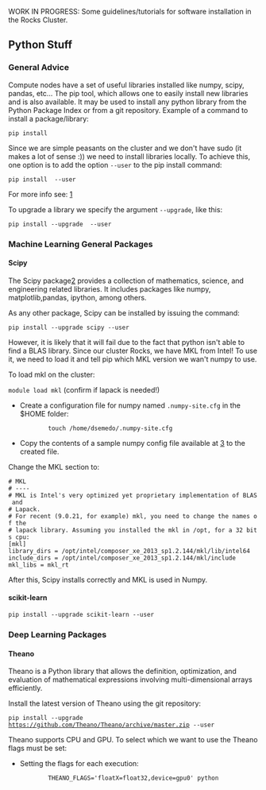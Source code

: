 WORK IN PROGRESS: Some guidelines/tutorials for software installation in the Rocks Cluster.

== Python Stuff ==

=== General Advice ===

Compute nodes have a set of useful libraries installed like numpy, scipy, pandas, etc...
The pip tool, which allows one to easily install new libraries and is also available. It may be used to install any python library from the Python Package Index or from a git repository.
Example of a command to install a package/library:

<code>pip install <package_name></code>
 
Since we are simple peasants on the cluster and we don't have sudo (it makes a lot of sense :)) we need to install libraries locally.
To achieve this, one option is to add the option <code>--user</code> to the pip install command:

<code>pip install <package_name> --user</code>

For more info see: [http://pip-python3.readthedocs.org/en/latest/user_guide.html#user-installs]

To upgrade a library we specify the argument <code>--upgrade</code>, like this:

<code>pip install --upgrade <package_name> --user</code>

=== Machine Learning General Packages ===


==== Scipy ====

The Scipy package[https://www.scipy.org/] provides a collection of mathematics, science, and engineering related libraries. It includes packages like numpy, matplotlib,pandas, ipython, among others. 

As any other package, Scipy can be installed by issuing the command:

<code>pip install --upgrade scipy --user</code>

However, it is likely that it will fail due to the fact that python isn't able to find a BLAS library. Since our cluster Rocks, we have MKL from Intel! To use it, we need to load it and tell pip which MKL version we wan't numpy to use.

To load mkl on the cluster:

<code>module load mkl</code> (confirm if lapack is needed!)



* Create a configuration file for numpy named <code>.numpy-site.cfg</code> in the $HOME folder:

:: <code>touch /home/dsemedo/.numpy-site.cfg</code>
* Copy the contents of a sample numpy config file available at [https://github.com/numpy/numpy/blob/master/site.cfg.example] to the created file.

Change the MKL section to:
 
 # MKL
 # ----
 # MKL is Intel's very optimized yet proprietary implementation of BLAS and
 # Lapack.
 # For recent (9.0.21, for example) mkl, you need to change the names of the
 # lapack library. Assuming you installed the mkl in /opt, for a 32 bits cpu:
 [mkl]
 library_dirs = /opt/intel/composer_xe_2013_sp1.2.144/mkl/lib/intel64 
 include_dirs = /opt/intel/composer_xe_2013_sp1.2.144/mkl/include
 mkl_libs = mkl_rt


After this, Scipy installs correctly and MKL is used in Numpy.



==== scikit-learn ====

<code>pip install --upgrade scikit-learn --user</code>

=== Deep Learning Packages ===

==== Theano ====

Theano is a Python library that allows the definition, optimization, and evaluation of mathematical expressions involving multi-dimensional arrays efficiently. 

Install the latest version of Theano using the git repository:

<code>pip install --upgrade https://github.com/Theano/Theano/archive/master.zip --user</code>

Theano supports CPU and GPU. To select which we want to use the Theano flags must be set:

* Setting the flags for each execution:
::<code>THEANO_FLAGS='floatX=float32,device=gpu0'  python <script>.py</code>

* Alternatively we can create a config file:
::<code>echo -e "[global]\nfloatX=float32\ndevice = gpu0\n" > ~/.theanorc</code>
:With this config, Theano will attempt to use the GPU for computations. If it fails to find a GPU, it will fallback to the CPU.


Additionally, we want Theano to also use MKL:

* Modify Theano config file by adding:
 [blas]
 ldflags = -L/opt/intel/composer_xe_2013_sp1.2.144/mkl/lib/intel64 -L/opt/intel/composer_xe_2013_sp1.2.144/compiler/lib/intel64 -lmkl_gf_lp64 -lmkl_intel_lp64 -lmkl_intel_thread -lmkl_gnu_thread -lmkl_core -lmkl_vml_avx -lmkl_def -ldl -lpthread -lm -lmkl_rt -liomp5

For more info about Theano flags see[http://deeplearning.net/software/theano/library/config.html].

==== Lasagne ====

Lasagne is a lightweight library to build and train neural networks in Theano.
It depends on Theano, therefore it must be installed first. To install Lasagne:

<code>pip install --upgrade https://github.com/Lasagne/Lasagne/archive/master.zip --user</code>

Lasagne documentation: [http://lasagne.readthedocs.org/en/latest/index.html]



==== Keras ====

"Keras is a minimalist, highly modular neural networks library, written in Python and capable of running on top of either TensorFlow or Theano. It was developed with a focus on enabling fast experimentation. Being able to go from idea to result with the least possible delay is key to doing good research."

Dependencies:

* cv2 -> <code>pip install cv2 --user</code>


<code>pip install git+git://github.com/Theano/Theano.git --user</code>


Keras Documentation: [http://keras.io/]

=== Computer Vision Packages ===

==== scikit-image ====

<code>pip install --upgrade scikit-image --user</code>








== OpenCV ==

Steps for installing OpenCV 3.1.0 with extra modules (OpenCV contrib). OpenCV will be compiled with support for OpenCL and CUDA.

Downloading OpenCV: [http://opencv.org/downloads.html]

Extra modules must be downloaded from git.

 $ git clone https://github.com/Itseez/opencv_contrib


From now on, let <opencv_contrib_dir> be the the downloaded opencv_contrib folder.

Load necessary modules:
 $ module load cmake gnutools mkl python eigen hdf5
Compiling OpenCV:
 $ cd <opencv_source>
 $ mkdir build && cd "$_"
 $ cmake -D CMAKE_BUILD_TYPE=RELEASE -D CMAKE_INSTALL_PREFIX=<install_folder> -D INSTALL_C_EXAMPLES=OFF -D INSTALL_PYTHON_EXAMPLES=ON -D OPENCV_EXTRA_MODULES_PATH=<opencv_contrib_dir>/modules -D BUILD_EXAMPLES=ON -D ENABLE_FAST_MATH=1 -D CUDA_FAST_MATH=1 -D WITH_OPENCL=ON -D BUILD_opencv_python2=ON -D PYTHON_INCLUDE_DIR=/opt/python/include/python2.7 -D PYTHON_LIBRARY=/opt/python/lib/libpython2.7.so  ..
 $ make -j12
 $ make install

The final step is to add the path of cv2.so library to the PYTHONPATH variable, such that python finds it:
 # Add this line to ~/.bashrc
 export PYTHONPATH=$HOME/opencv_build/lib/python2.7/site-packages:$PYTHONPATH

To check if it installed correctly:
 $ python
 >>> import cv2

If the import succeeds then Python-OpenCV is installed.
 



==== Adding support for FFmpeg ====

Assuming that FFmpeg was compiled previously and the build directory is <ffmpeg_build>, the following environment variables must be set:

 export LD_LIBRARY_PATH=<ffmpeg_build>/lib/:$LD_LIBRARY_PATH
 export PKG_CONFIG_PATH=$PKG_CONFIG_PATH:<ffmpeg_build>/lib/pkgconfig
 export PKG_CONFIG_LIBDIR=$PKG_CONFIG_LIBDIR:<ffmpeg_build>/lib/

Now, cmake should be able to find FFmpeg.

NOTE: FFmpeg must be compiled with the following options: <code>./configure --enable-nonfree --enable-pic --enable-shared</code>

=== Common Problems ===

==== IPPICV hash mismatch ====

While creating the makefile for compilation, the lib ippicv will be automatically downloaded. However, the md5sum of the downloaded file will not match the hardcoded hash on the cmake.

Instead of changing cmake we can manually download the file. Download URL: [https://raw.githubusercontent.com/Itseez/opencv_3rdparty/81a676001ca8075ada498583e4166079e5744668/ippicv/ippicv_linux_20151201.tgz]
Steps:

 $ mkdir <opencv_source>/3rdparty/ippicv/downloads/linux-808b791a6eac9ed78d32a7666804320e && cd "$_"
 $ wget https://raw.githubusercontent.com/Itseez/opencv_3rdparty/81a676001ca8075ada498583e4166079e5744668/ippicv/ippicv_linux_20151201.tgz
 $ cd ../../ && mkdir unpack && cd "$_"
 $ cp ../downloads/linux-808b791a6eac9ed78d32a7666804320e/ippicv_linux_20151201.tgz .
 $ tar zxvf ippicv_linux_20151201.tgz

Alternatively, one can pass the option <code>-D WITH_IPP=OFF</code> to the cmake call to compile without the IPPICV lib.



== Caffe ==

Steps for installing the Caffe [http://caffe.berkeleyvision.org/installation.html]. Caffe is a deep learning framework made with expression, speed, and modularity in mind.

Caffe has the following dependencies:

* Cuda Toolkit and cuDNN (For GPU mode)
* OpenCV (optional but recommended)
* BLAS ( ATLAS, MKL, or OpenBLAS)
* Boost >= 1.55
* protobuf, glog, gflags, hdf5

With some luck, we only need to install glog and gflags, the remaining libraries are already installed

Load necessary modules:
 $ module load cmake gnutools mkl python eigen hdf5 boost

=== Installing missing dependencies ===

==== glog ====

Glog is available on git:

 $ git clone git@github.com:google/glog.git
 $ cd glog

The automake version on the cluster is different from the one that glog is expecting. To fix this:
 $ rm test-driver
 $ ln -s /opt/gnu/share/automake-1.15/test-driver test-driver

The configure has the aclocal tool version hardcoded aswell (version 1.14). In the rocks cluster the version 1.15 is available.
To fix this open the configure file and change the line:
 am__api_version='1.14'
to
 am__api_version='1.15'


Compiling glog:

 $ mkdir build && cd "$_"
 $ cmake -DCMAKE_INSTALL_PREFIX=<install-folder> ..
 $ export CXXFLAGS="-fPIC" && cmake .. && make VERBOSE=1
 $ make
 $ make install